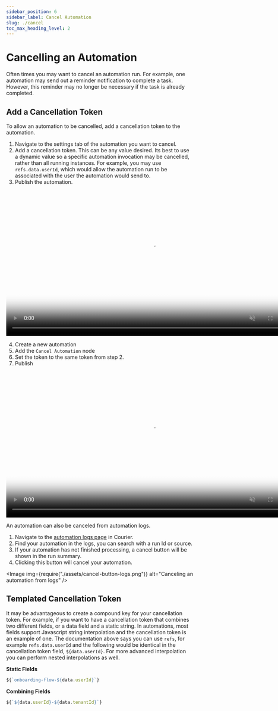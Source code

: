 ```yaml
---
sidebar_position: 6
sidebar_label: Cancel Automation
slug: ./cancel
toc_max_heading_level: 2
---
```



# Cancelling an Automation

Often times you may want to cancel an automation run. For example, one automation may send out
a reminder notification to complete a task. However, this reminder may no longer be necessary
if the task is already completed.

## Add a Cancellation Token

To allow an automation to be cancelled, add a cancellation token to the automation.

1. Navigate to the settings tab of the automation you want to cancel.
2. Add a cancellation token. This can be any value desired. Its best to use a dynamic value so
   a specific automation invocation may be cancelled, rather than all running instances. For
   example, you may use `refs.data.userId`, which would allow the automation run to be associated
   with the user the automation would send to.
3. Publish the automation.

<video width="783" loop autoPlay muted controls a poster={videoThumbnail}>
  <source src={settingUpCancellationURL} />
</video>

4. Create a new automation
5. Add the `Cancel Automation` node
6. Set the token to the same token from step 2.
7. Publish

<video width="783" loop autoPlay muted controls poster={videoThumbnail}>
  <source src={segmentCancelNodeURL} />
</video>

An automation can also be canceled from automation logs.

1. Navigate to the [automation logs page](https://app.courier.com/logs/automations) in Courier.
2. Find your automation in the logs, you can search with a run Id or source.
3. If your automation has not finished processing, a cancel button will be shown in the run summary.
4. Clicking this button will cancel your automation.

<Image img={require("./assets/cancel-button-logs.png")} alt="Canceling an automation from logs" />

## Templated Cancellation Token

It may be advantageous to create a compound key for your cancellation token. For example, if you want to have a cancellation token that combines two different fields, or a data field and a static string. In automations, most fields support Javascript string interpolation and the cancellation token is an example of one. The documentation above says you can use `refs`, for example `refs.data.userId` and the following would be identical in the cancellation token field, `${data.userId}`. For more advanced interpolation you can perform nested interpolations as well.

**Static Fields**

```javascript
${`onboarding-flow-${data.userId}`}
```

**Combining Fields**

```javascript
${`${data.userId}-${data.tenantId}`}
```
